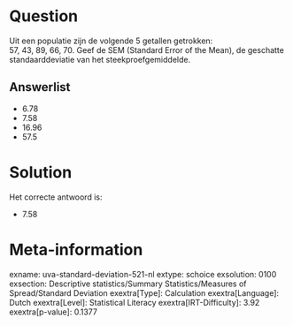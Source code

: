 Question
========

Uit een populatie zijn de volgende 5 getallen getrokken:\
57, 43, 89, 66, 70. Geef de SEM (Standard Error of the Mean), de
geschatte standaarddeviatie van het steekproefgemiddelde.

Answerlist
----------

* 6.78
* 7.58
* 16.96
* 57.5

Solution
========

Het correcte antwoord is: 

* 7.58

Meta-information
================
exname: uva-standard-deviation-521-nl
extype: schoice
exsolution: 0100
exsection: Descriptive statistics/Summary Statistics/Measures of Spread/Standard Deviation
exextra[Type]: Calculation
exextra[Language]: Dutch
exextra[Level]: Statistical Literacy
exextra[IRT-Difficulty]: 3.92
exextra[p-value]: 0.1377
